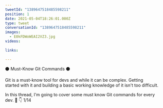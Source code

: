 ```yaml
---
tweetId: "1389647518485598211"
position: 1
date: 2021-05-04T18:26:01.000Z
type: tweet
conversationId: "1389647518485598211"
images:
  - E0kFDWoWEAI2VZ3.jpg
videos:
  
links:
  
---
```

⚫ Must-Know Git Commands ⚫ 

Git is a must-know tool for devs and while it can be complex. Getting started with it and building a basic working knowledge of it isn't too difficult.

In this thread, I'm going to cover some must know Git commands for every dev. 🧵 👇 1/14 
